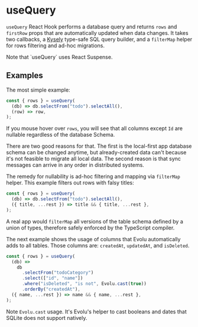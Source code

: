 # useQuery

`useQuery` React Hook performs a database query and returns `rows` and
`firstRow` props that are automatically updated when data changes. It
takes two callbacks, a [Kysely](https://github.com/koskimas/kysely)
type-safe SQL query builder, and a `filterMap` helper for rows filtering
and ad-hoc migrations.


<Callout type="info" emoji="ℹ️">
  Note that `useQuery` uses React Suspense.
</Callout>

## Examples

The most simple example:

```ts
const { rows } = useQuery(
  (db) => db.selectFrom("todo").selectAll(),
  (row) => row,
);
```

If you mouse hover over `rows`, you will see that all columns except `Id`
are nullable regardless of the database Schema.

There are two good reasons for that. The first is the local-first app
database schema can be changed anytime, but already-created data can't
because it's not feasible to migrate all local data. The second reason
is that sync messages can arrive in any order in distributed systems.

The remedy for nullability is ad-hoc filtering and mapping via `filterMap`
helper. This example filters out rows with falsy titles:

```ts
const { rows } = useQuery(
  (db) => db.selectFrom("todo").selectAll(),
  ({ title, ...rest }) => title && { title, ...rest },
);
```

A real app would `filterMap` all versions of the table schema defined
by a union of types, therefore safely enforced by the TypeScript compiler.

The next example shows the usage of columns that Evolu automatically
adds to all tables. Those columns are: `createdAt`, `updatedAt`, and `isDeleted`.

```ts
const { rows } = useQuery(
  (db) =>
    db
      .selectFrom("todoCategory")
      .select(["id", "name"])
      .where("isDeleted", "is not", Evolu.cast(true))
      .orderBy("createdAt"),
  ({ name, ...rest }) => name && { name, ...rest },
);
```

Note `Evolu.cast` usage. It's Evolu's helper to cast booleans and dates
that SQLite does not support natively.
